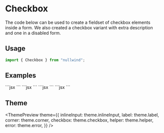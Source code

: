 

<Meta
  title="Checkbox"
  description="The code below can be used to create a fieldset of checkbox elements inside a form. We also created a checkbox variant with extra description and one in a disabled form."
/>

# Checkbox

The code below can be used to create a fieldset of checkbox elements inside a form. We also created a checkbox variant with extra description and one in a disabled form.

## Usage

```jsx
import { Checkbox } from "nullwind";
```

## Examples

<Playground title="Default">
  <Playground.Preview>
    <Checkbox id={1} label="Some label here" />
  </Playground.Preview>
  <Playground.Code>
    ```jsx
    <Checkbox id={1} label="Some label here" />
    ```
  </Playground.Code>
</Playground>

<Playground title="With helper">
  <Playground.Preview>
    <Checkbox id={2} label="Some label here" helper="This is some description" />
  </Playground.Preview>
  <Playground.Code>
    ```jsx
    <Checkbox id={2} label="Some label here" helper="This is some description" />
    ```
  </Playground.Code>
</Playground>

<Playground title="With validation error">
  <Playground.Preview>
    <Checkbox id={2} label="Some label here" error="This a error message" />
  </Playground.Preview>
  <Playground.Code>
    ```jsx
    <Checkbox id={2} label="Some label here" error="This a error message" />
    ```
  </Playground.Code>
</Playground>

<Playground title="Disabled">
  <Playground.Preview>
    <Checkbox id={3} label="Some label here" disabled />
  </Playground.Preview>
  <Playground.Code>
    ```jsx
    <Checkbox id={3} label="Some label here" disabled />
    ```
  </Playground.Code>
</Playground>

## Theme

<ThemePreview
  theme={{
    inlineInput: theme.inlineInput,
    label: theme.label,
    corner: theme.corner,
    checkbox: theme.checkbox,
    helper: theme.helper,
    error: theme.error,
  }}
/>
